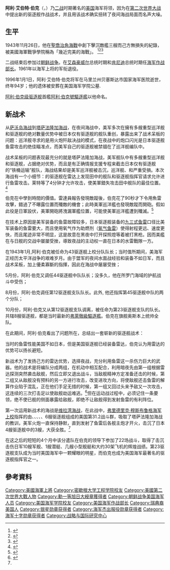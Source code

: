 {{多個問題|
{{expand|time=2014-04-20T08:07:19+00:00}}
{{Rough translation|time=2020-11-09T02:12:08+00:00}}
}}
{{For|关于为了纪念他而命名的一级驱逐舰|阿利·伯克级驱逐舰}}
{{Infobox military person
|name=阿利·艾伯特·伯克<br>Arleigh Albert Burke
|birth_name=
|birth_date={{Birth date|1901|10|19}}
|death_date={{death date and age|1996|01|01|1901|10|19}}
|birth_place=美国[[博尔德_(科罗拉多州)|博尔德 (科罗拉多州)]]
|death_place=美国[[贝塞斯达_(马里兰州)|贝塞斯达 (马里兰州)]]
|alma_mater=[[密歇根大学|密歇根大学]]
|placeofburial=[[美国海军学院|美国海军学院]]公墓（[[安那波利斯|安那波利斯]]）
|placeofburial_label=埋葬地
|image=ADM Burke, Arleigh (CNO).jpg
|caption=阿利·伯克上将,美国海军
|nickname=31节伯克
|allegiance={{flag|United States of America}}
|branch=[[美国海军|美国海军]]
|serviceyears=1923–1961
|rank=  [[File:US-O10_insignia.svg|35px]] [[美国海军|海军上将]]
|commands=[[美国海军作战部长|美国海军作战部长]] (1955–1961)
|unit=
|battles=[[第二次世界大战|第二次世界大战]]<br/>[[朝鲜战争|朝鲜战争]]
|awards=[[海军十字勋章|海军十字勋章]]<br/>[[海军杰出服役勋章|海军杰出服役勋章]] (3)<br/>[[银星勋章|银星勋章]]<br/>[[功勋勋章_(美国)|功勋勋章]] (4)<br/>[[紫心勋章|紫心勋章]]<br/>[[勳一等旭日大綬章|勳一等旭日大綬章]]<ref>{{cite web
| url = https://www.history.navy.mil/content/history/nhhc/research/library/research-guides/modern-biographical-files-ndl/modern-bios-b/burke-arleigh-a.html
| title = Arleigh A. Burke - 19 October 1901 – 1 January 1996
| website=Naval History and Heritage Command}}</ref> 
|laterwork=
}}

'''阿利·艾伯特·伯克'''（{{lang-en|Arleigh Albert Burke}}，{{bd|1901年|10月19日|1996年|1月1日|catIdx=B}}）乃[[二战|二战]]时期著名的[[美国|美国]]海军将领，因为在[[第二次世界大战|第二次世界大战]]中提出新的驱逐舰作战战术，并且用该战术确实扭转了夜间海战局面而名声大噪。

==生平==
1943年11月26日，他在[[聖喬治角海戰|聖喬治角海戰]]中創下擊沉敵艦三艘而己方無損失的紀錄，被美國海軍戰爭學院稱為「幾近完美的海戰」。 <ref>{{Cite web
|url=https://www.defensemedianetwork.com/stories/31-knot-burke-gets-his-nickname-the-battle-of-cape-st-george/
|title=“31-Knot” Burke Gets His Nickname: The Battle of Cape St. George
|first=Dwight|last=Zimmerman
|website=Defense Media Network}}</ref><ref>
{{Cite web|url=https://www.history.navy.mil/content/history/museums/nmusn/explore/photography/wwii/wwii-pacific/south-southwestern-pacific/bougainville-campaign/battle-cape-st-george.html
|title=Battle of Cape St. George: November 25, 1943
|website=National Museum of the U.S. Navy}}</ref><ref>{{Cite book
|url=https://books.google.com/books?id=e8ZSDwAAQBAJ&pg=PA142
|title=Destroyer Squadron 23
|first=Ken|last=Jones|date=2018年3月15日|publisher=Kismet Publishing|page=142|via=Google Books}}</ref>

二战结束后参加过[[朝鲜战争|朝鲜战争]]。在[[德怀特·艾森豪威尔|艾森豪威尔]]总统时期和[[约翰·肯尼迪|肯尼迪]]总统时期任[[美国海军作战部长|海军作战部长]]。1961年以海军上将的军衔退役。

1996年1月1日，阿利·艾伯特·伯克将军在马里兰州贝塞斯达市国家海军医院逝世，终年94岁；他的遗体被安葬在美国海军学院公墓.

[[阿利·伯克级驱逐舰|阿利·伯克级驱逐舰]]首艦[[阿利·伯克號驅逐艦|阿利·伯克號驅逐艦]]以他命名。

==新战术==
从[[萨沃岛海战|萨沃岛海战]]到[[瓜达尔卡纳尔岛战役#塔萨法隆加海战|塔萨法隆加海战]]，在夜间海战中，美军多次在擁有多艘重型巡洋舰和驱逐舰的绝对數量优势中被日本仅有驱逐舰的舰队重创，暴露出来了战术呆板的问题：巡洋舰寻求的是用火炮歼敌决战的模式，在夜战中的炮口闪光是日本驱逐舰鱼雷攻击的绝佳瞄准点，而美军自己的驱逐舰被禁锢在了巡洋舰编队中。

战术呆板的问题表现最充分的就是塔萨法隆加海战，美军舰队中有多艘重型巡洋舰和驱逐舰，占据绝对优势，而且是有正确情报支援专程来截击日本仅有驱逐舰的“铁桶运输”舰队，海战结果却是美军巡洋舰{{link-en|北安普敦号|USS Northampton (CA-26)}}被击沉，巡洋舰{{link-en|明尼阿波利斯号|USS Minneapolis (CA-36)}}、{{link-en|新奥尔良号|USS New Orleans (CA-32)}}和{{le|彭薩科拉號重巡洋艦|USS Pensacola (CA-24)|彭萨科拉号}}严重受損。本次海战有一个小细节：{{le|卡尔顿·莱特|Carleton H. Wright}}的驱逐舰在雷达上发现田中的舰队和驱逐舰指挥官请求允许进行鱼雷攻击。莱特等了4分钟才允许攻击，使美軍錯失攻击田中舰队的最佳位置。<ref>{{cite book|author=Ken Jones|title=Destroyer Squadron 23|url=https://books.google.com/books?id=f8ZSDwAAQBAJ&pg=PA22|date=2018年3月15日|publisher=Kismet Publishing|isbn=978-1-387-66807-6|page=22|via=Google Books}}</ref>

伯克在{{le|布萊克特海峽海戰|Battle of Blackett Strait|布萊克特海峽夜戰}}中學到時間的價值。雷達員報告發現敵蹤後，伯克花了90秒才下令用魚雷攻擊，錯過了不曝露位置而殲敵的機會；此時美軍巡洋艦也發現敵蹤而開砲。假如此役是日軍設伏，美軍開砲將洩漏軍艦位置，可能使美軍巡洋艦遭到殲滅。<ref name="Jones2018">{{cite book|author=Ken Jones|title=Destroyer Squadron 23|url=https://books.google.com/books?id=f8ZSDwAAQBAJ&pg=PA132|date=2018年3月15日 |publisher=Kismet Publishing|isbn=978-1-387-66807-6|page=132}}</ref>

在技术上原因是美军装备的鱼雷故障较多，日本驱逐舰装备的[[九三式鱼雷|九三式鱼雷]]口径比美军装备的鱼雷要大，而且使用氧气作为助燃剂（[[氧气鱼雷|氧气鱼雷]]）使得射程更远、速度更快，而且尾迹非常不明显，这是故意在黑夜中打开探照燈等着被打黑枪。因而美艦在与日舰的交战中屡屡受挫，導致夜战的主动权一直在日本的水雷戰隊一方。

在1943年1月,阿利·伯克被任命为43驱逐舰上校分队队长；当时值所期间，美海军正经历太平洋战争的艰难岁月。由于盟军的夜间水面战经验和装备不如日军，而且战术呆板，加上優柔寡斷的指揮，因此在海战中屡屡受挫；

5月份，阿利·伯克又调任44驱逐舰中队队长；没多久，他在所罗门海域的护航战斗中受伤；

8月份，阿利·伯克调任第12驱逐舰支队队长。此外, 他还指挥第45驱逐舰中队的两个分队；

10月份，阿利·伯克又从第12驱逐舰支队调离，被任命为第23驱逐舰支队的队长。共辖8艘驱逐舰，都是当时最新的[[弗萊徹級驅逐艦|弗萊徹級驅逐艦]]。伯克在旗舰奥斯本上统帅全队。

在此期间，阿利·伯克看出了问题所在，总结出一套崭新的驱逐舰战术：

当时的鱼雷性能美国不如日本，但是美国驱逐舰已经装备雷达，伯克认为用雷达的优势可以扬长避短。

新战术为了发扬己方的雷达优势，选择夜战，充分利用鱼雷这一杀伤力巨大的武器。他的战术是将编队分成两组，在机动中相互配合，利用暗夜先由第一组根据雷达探测突然袭击敌舰，然后立即又退出战斗，当敌舰精神方定准备还击的时候，第二组又从敌舰没有预料的另一方进行攻击，改变进攻方向，将使敌舰还击鱼雷的解算作业陷于混乱，正在他们手足无措的时候，第一组又回过头来予敌又一次攻击，这连续的三次打击足以使敌舰劫运难逃。<ref name="Rosenberg">{{Cite web
| url=https://www.history.navy.mil/research/library/online-reading-room/title-list-alphabetically/a/arleigh-burke-the-last-cno.html
| author = David Alan Rosenberg
| title = Arleigh Burke: The Last CNO
| website=Naval History and Heritage Command}}</ref>但在运动战过程中，必须记住一条要领，绝不使已舰的侧面暴露给敌舰，即绝不让敌舰得到发射鱼雷的有利阵位。

第一次运用新战术的海战是[[维拉湾海战|维拉湾海战]]，在此战中，[[弗里德里克·穆斯布鲁格|弗里德里克·穆斯布鲁格海军上校]]指挥的由{{link-en|丹洛普号|USS Dunlap (DD-384)}}、{{link-en|克拉文号|USS Craven (DD-382)}}、{{link-en|莫里号|USS Maury (DD-401)}}、{{link-en|朗格号|USS Lang (DD-399)}}、{{link-en|斯特瑞特号|USS Sterett (DD-407)}}、{{link-en|斯塔克号|USS Stack (DD-406)}}6艘驱逐舰组成的美国第31.2战斗群，吸取了塔萨法隆加海战的教训，美军火炮一直保持静默，直到发射了鱼雷后各舰主炮才开火，击沉了日本4艘驱逐舰中的3艘，大获全胜。<ref name="Rosenberg"/>

在这之后的短短的4个月中该分遣队在伯克的领导下参加了22场战斗，取得了击沉击伤日军10艘军舰、1艘潜艇、几艘小型舰艇和大约30架飞机的辉煌战绩。第23驱逐舰支队成为当时美国海军中一颗耀眼的明星，而伯克也成为美国海军最著名的驱逐舰指挥官之一。

== 參考資料 ==
{{reflist}}

{{Authority control}}
{{DEFAULTSORT:Burke, Arleigh}}
[[Category:美國海軍上將|Category:美國海軍上將]]
[[Category:密歇根大学工程学院校友|Category:密歇根大学工程学院校友]]
[[Category:美國第二次世界大戰人物|Category:美國第二次世界大戰人物]]
[[Category:勳一等旭日大綬章獲得者|Category:勳一等旭日大綬章獲得者]]
[[Category:朝鲜战争美国海军人员|Category:朝鲜战争美国海军人员]]
[[Category:美国海军学院校友|Category:美国海军学院校友]]
[[Category:美国海军作战部长|Category:美国海军作战部长]]
[[Category:瑞典裔美国人|Category:瑞典裔美国人]]
[[Category:银星勋章获得者|Category:银星勋章获得者]]
[[Category:海军杰出服役勋章获得者|Category:海军杰出服役勋章获得者]]
[[Category:海军十字勋章获得者|Category:海军十字勋章获得者]]
[[Category:战略与国际研究中心|Category:战略与国际研究中心]]